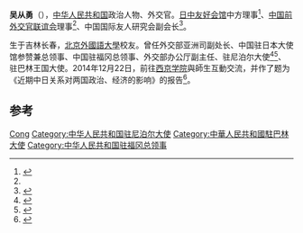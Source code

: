 '''吴从勇'''（{{bd|1945年|5月}}），[[中华人民共和国|中华人民共和国]]政治人物、外交官。[[日中友好会馆|日中友好会馆]]中方理事<ref>{{cite news |title=“经典&不朽”现代中国画家作品展在东京举办 |url=http://www.scio.gov.cn/hzjl/hdjj/wz/Document/812998/812998.htm |accessdate=2020-01-28 |archive-date=2020-01-28 |archive-url=https://web.archive.org/web/20200128183728/http://www.scio.gov.cn/hzjl/hdjj/wz/Document/812998/812998.htm |dead-url=no }}</ref>、[[中国前外交官联谊会|中国前外交官联谊会]]理事<ref name=xi/>、中国国际友人研究会副会长<ref>{{cite news |title=李若弘主席参加中国国际友人研究会年会 |url=http://ww.bj-ipcf.org/index.php/cn/a/41/1745.html |accessdate=2020-01-28 |archive-date=2020-01-28 |archive-url=https://web.archive.org/web/20200128183120/http://ww.bj-ipcf.org/index.php/cn/a/41/1745.html |dead-url=no }}</ref>。

生于吉林长春，[[北京外國語大學|北京外國語大學]]校友。曾任外交部亚洲司副处长、中国驻日本大使馆参赞兼总领事、中国驻福冈总领事、外交部办公厅副主任、驻尼泊尔大使<ref>{{cite web |title=吴从勇 |url=http://webcache.googleusercontent.com/search?q=cache:lZ7H2NbM9s4J:xyh.gyjdjy.com/info/1027/2325.htm&hl=zh-CN&strip=1&vwsrc=0 }}{{Dead link}}</ref><ref>{{cite web|author=中华人民共和国外交部|title=中国驻尼泊尔历任大使|url=http://www.mfa.gov.cn/chn/pds/ziliao/wjrw/2167/2168/t9141.htm
|publisher=中华人民共和国外交部|accessdate=2012-03-06}}</ref>、驻巴林王国大使。2014年12月22日，前往[[西京学院|西京学院]]與師生互動交流，并作了题为《近期中日关系对两国政治、经济的影响》的报告<ref name=xi>{{cite web |title=前外交官吴从勇大使来我校作报告 |url=https://fdc.xijing.edu.cn/info/1022/1600.htm |accessdate=2020-01-28 |archive-date=2020-01-28 |archive-url=https://web.archive.org/web/20200128181853/https://fdc.xijing.edu.cn/info/1022/1600.htm |dead-url=yes }}</ref>。

== 参考 ==
{{reflist}}

{{start box}}
{{s-dip}}
{{succession box|[[曾序勇|曾序勇]]|[[孙和平_(外交官)|孙和平]]|[[中国驻尼泊尔大使列表|中华人民共和国驻尼泊尔大使]]|2001年12月-2003年9月}}
{{succession box|[[楊洪林|楊洪林]]|[[李志國|李志國]]|[[中國駐巴林大使列表|中華人民共和國駐巴林大使]]|2003年6月－2006年6月}}
{{end box}}
{{中国政治人物小作品}}

{{Authority control}}
{{DEFAULTSORT:Wu吴}}
[[Category:吴姓|Cong]]
[[Category:中华人民共和国驻尼泊尔大使|Category:中华人民共和国驻尼泊尔大使]]
[[Category:中華人民共和國駐巴林大使|Category:中華人民共和國駐巴林大使]]
[[Category:中华人民共和国驻福冈总领事|Category:中华人民共和国驻福冈总领事]]